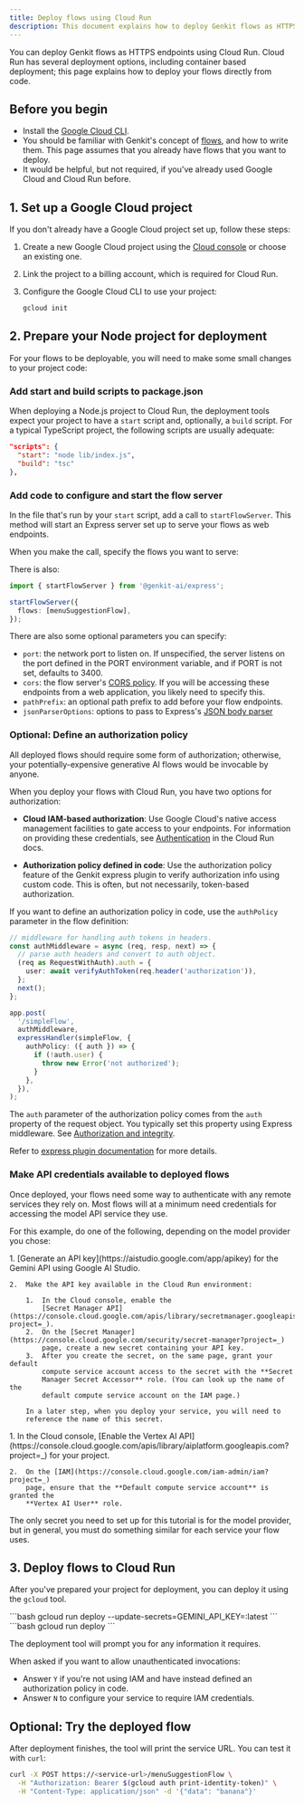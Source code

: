 ```yaml
---
title: Deploy flows using Cloud Run
description: This document explains how to deploy Genkit flows as HTTPS endpoints using Google Cloud Run, covering project setup, deployment preparation, and authorization.
---
```



You can deploy Genkit flows as HTTPS endpoints using Cloud Run. Cloud Run has
several deployment options, including container based deployment; this page
explains how to deploy your flows directly from code.

## Before you begin

- Install the [Google Cloud CLI](https://cloud.google.com/sdk/docs/install).
- You should be familiar with Genkit's concept of [flows](/js/flows), and how to
  write them. This page assumes that you already have flows that you want to
  deploy.
- It would be helpful, but not required, if you've already used Google Cloud
  and Cloud Run before.

## 1. Set up a Google Cloud project

If you don't already have a Google Cloud project set up, follow these steps:

1.  Create a new Google Cloud project using the
    [Cloud console](https://console.cloud.google.com) or choose an existing one.

1.  Link the project to a billing account, which is required for Cloud Run.

1.  Configure the Google Cloud CLI to use your project:

    ```bash
    gcloud init
    ```

## 2. Prepare your Node project for deployment

For your flows to be deployable, you will need to make some small changes to
your project code:

### Add start and build scripts to package.json

When deploying a Node.js project to Cloud Run, the deployment tools expect your
project to have a `start` script and, optionally, a `build` script. For a
typical TypeScript project, the following scripts are usually adequate:

```json
"scripts": {
  "start": "node lib/index.js",
  "build": "tsc"
},
```

### Add code to configure and start the flow server

In the file that's run by your `start` script, add a call to `startFlowServer`.
This method will start an Express server set up to serve your flows as web
endpoints.

When you make the call, specify the flows you want to serve:

There is also:

```ts
import { startFlowServer } from '@genkit-ai/express';

startFlowServer({
  flows: [menuSuggestionFlow],
});
```

There are also some optional parameters you can specify:

- `port`: the network port to listen on. If unspecified, the server listens on
  the port defined in the PORT environment variable, and if PORT is not set,
  defaults to 3400.
- `cors`: the flow server's
  [CORS policy](https://www.npmjs.com/package/cors#configuration-options).
  If you will be accessing these endpoints from a web application, you likely
  need to specify this.
- `pathPrefix`: an optional path prefix to add before your flow endpoints.
- `jsonParserOptions`: options to pass to Express's
  [JSON body parser](https://www.npmjs.com/package/body-parser#bodyparserjsonoptions)

### Optional: Define an authorization policy

All deployed flows should require some form of authorization; otherwise, your potentially-expensive generative AI flows would be invocable by anyone.

When you deploy your flows with Cloud Run, you have two options for
authorization:

- **Cloud IAM-based authorization**: Use Google Cloud's native access management
  facilities to gate access to your endpoints. For information on providing
  these credentials, see
  [Authentication](https://cloud.google.com/run/js/authenticating/overview)
  in the Cloud Run docs.

- **Authorization policy defined in code**: Use the authorization policy feature
  of the Genkit express plugin to verify authorization info using custom code.
  This is often, but not necessarily, token-based authorization.

If you want to define an authorization policy in code, use the `authPolicy`
parameter in the flow definition:

```ts
// middleware for handling auth tokens in headers.
const authMiddleware = async (req, resp, next) => {
  // parse auth headers and convert to auth object.
  (req as RequestWithAuth).auth = {
    user: await verifyAuthToken(req.header('authorization')),
  };
  next();
};

app.post(
  '/simpleFlow',
  authMiddleware,
  expressHandler(simpleFlow, {
    authPolicy: ({ auth }) => {
      if (!auth.user) {
        throw new Error('not authorized');
      }
    },
  }),
);
```

The `auth` parameter of the authorization policy comes from the `auth` property
of the request object. You typically set this property using Express middleware.
See
[Authorization and integrity](/js/auth#non-firebase-http-authorization).

Refer to [express plugin documentation](https://js.api.genkit.dev/modules/_genkit-ai_express.html)
for more details.

### Make API credentials available to deployed flows

Once deployed, your flows need some way to authenticate with any remote services
they rely on. Most flows will at a minimum need credentials for accessing the
model API service they use.

For this example, do one of the following, depending on the model provider you
chose:

<Tabs syncKey="model-provider">
  <TabItem label="Gemini (Google AI)">
    1.  [Generate an API key](https://aistudio.google.com/app/apikey) for the
        Gemini API using Google AI Studio.

    2.  Make the API key available in the Cloud Run environment:

        1.  In the Cloud console, enable the
            [Secret Manager API](https://console.cloud.google.com/apis/library/secretmanager.googleapis.com?project=_).
        2.  On the [Secret Manager](https://console.cloud.google.com/security/secret-manager?project=_)
            page, create a new secret containing your API key.
        3.  After you create the secret, on the same page, grant your default
            compute service account access to the secret with the **Secret
            Manager Secret Accessor** role. (You can look up the name of the
            default compute service account on the IAM page.)

        In a later step, when you deploy your service, you will need to
        reference the name of this secret.

  </TabItem>
  <TabItem label="Gemini (Vertex AI)">
    1.  In the Cloud console,
        [Enable the Vertex AI API](https://console.cloud.google.com/apis/library/aiplatform.googleapis.com?project=_)
        for your project.

    2.  On the [IAM](https://console.cloud.google.com/iam-admin/iam?project=_)
        page, ensure that the **Default compute service account** is granted the
        **Vertex AI User** role.

  </TabItem>
</Tabs>

The only secret you need to set up for this tutorial is for the model provider,
but in general, you must do something similar for each service your flow uses.

## 3. Deploy flows to Cloud Run

After you've prepared your project for deployment, you can deploy it using the
`gcloud` tool.

<Tabs syncKey="model-provider">
  <TabItem label="Gemini (Google AI)">
    ```bash
    gcloud run deploy --update-secrets=GEMINI_API_KEY=<your-secret-name>:latest
    ```
  </TabItem>
  <TabItem label="Gemini (Vertex AI)">
    ```bash
    gcloud run deploy
    ```
  </TabItem>
</Tabs>

The deployment tool will prompt you for any information it requires.

When asked if you want to allow unauthenticated invocations:

- Answer `Y` if you're not using IAM and have instead defined an authorization
  policy in code.
- Answer `N` to configure your service to require IAM credentials.

## Optional: Try the deployed flow

After deployment finishes, the tool will print the service URL. You can test
it with `curl`:

```bash
curl -X POST https://<service-url>/menuSuggestionFlow \
  -H "Authorization: Bearer $(gcloud auth print-identity-token)" \
  -H "Content-Type: application/json" -d '{"data": "banana"}'
```
